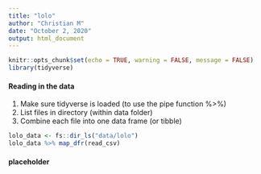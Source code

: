 ```yaml
---
title: "lolo"
author: "Christian M"
date: "October 2, 2020"
output: html_document
---
```


```r
knitr::opts_chunk$set(echo = TRUE, warning = FALSE, message = FALSE)
library(tidyverse)
```

#### **Reading in the data**

1. Make sure tidyverse is loaded (to use the pipe function %>%)
2. List files in directory (within data folder)
3. Combine each file into one data frame (or tibble)

```r
lolo_data <- fs::dir_ls("data/lolo")
lolo_data %>% map_dfr(read_csv)
```

#### **placeholder**

```r

```

